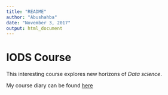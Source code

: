 ```yaml
---
title: "README"
author: "Abushahba"
date: "November 3, 2017"
output: html_document
---
```


# IODS Course

This interesting course explores new horizons of *Data science*.

My course diary can be found [here](https://abushahba.github.io/IODS-project/)

